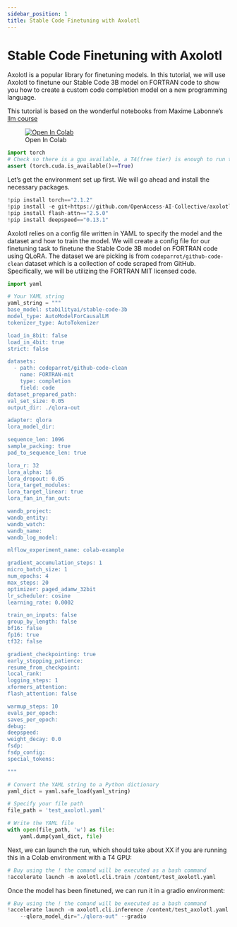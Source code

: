 ```yaml
---
sidebar_position: 1
title: Stable Code Finetuning with Axolotl
---
```





# Stable Code Finetuning with Axolotl

Axolotl is a popular library for finetuning models. In this tutorial, we
will use Axolotl to finetune our Stable Code 3B model on FORTRAN code to
show you how to create a custom code completion model on a new
programming language.

This tutorial is based on the wonderful notebooks from Maxime Labonne’s
[llm course](https://github.com/mlabonne/llm-course/tree/main)

<figure>
<a
href="https://colab.research.google.com/github/Stability-AI/stable-code-docs/blob/main/docs/tutorial-finetuning/stable_code_axolotl.ipynb"><img
src="https://colab.research.google.com/assets/colab-badge.svg"
alt="Open In Colab" /></a>
<figcaption>Open In Colab</figcaption>
</figure>

```python
import torch
# Check so there is a gpu available, a T4(free tier) is enough to run this notebook
assert (torch.cuda.is_available()==True)
```

Let’s get the environment set up first. We will go ahead and install the
necessary packages.

```python
!pip install torch=="2.1.2"
!pip install -e git+https://github.com/OpenAccess-AI-Collective/axolotl#egg=axolotl
!pip install flash-attn=="2.5.0"
!pip install deepspeed=="0.13.1"
```

Axolotl relies on a config file written in YAML to specify the model and
the dataset and how to train the model. We will create a config file for
our finetuning task to finetune the Stable Code 3B model on FORTRAN code
using QLoRA. The dataset we are picking is from
`codeparrot/github-code-clean` dataset which is a collection of code
scraped from GitHub. Specifically, we will be utilizing the FORTRAN MIT
licensed code.

```python
import yaml

# Your YAML string
yaml_string = """
base_model: stabilityai/stable-code-3b
model_type: AutoModelForCausalLM
tokenizer_type: AutoTokenizer

load_in_8bit: false
load_in_4bit: true
strict: false

datasets:
  - path: codeparrot/github-code-clean
    name: FORTRAN-mit
    type: completion
    field: code
dataset_prepared_path:
val_set_size: 0.05
output_dir: ./qlora-out

adapter: qlora
lora_model_dir:

sequence_len: 1096
sample_packing: true
pad_to_sequence_len: true

lora_r: 32
lora_alpha: 16
lora_dropout: 0.05
lora_target_modules:
lora_target_linear: true
lora_fan_in_fan_out:

wandb_project:
wandb_entity:
wandb_watch:
wandb_name:
wandb_log_model:

mlflow_experiment_name: colab-example

gradient_accumulation_steps: 1
micro_batch_size: 1
num_epochs: 4
max_steps: 20
optimizer: paged_adamw_32bit
lr_scheduler: cosine
learning_rate: 0.0002

train_on_inputs: false
group_by_length: false
bf16: false
fp16: true
tf32: false

gradient_checkpointing: true
early_stopping_patience:
resume_from_checkpoint:
local_rank:
logging_steps: 1
xformers_attention:
flash_attention: false

warmup_steps: 10
evals_per_epoch:
saves_per_epoch:
debug:
deepspeed:
weight_decay: 0.0
fsdp:
fsdp_config:
special_tokens:

"""

# Convert the YAML string to a Python dictionary
yaml_dict = yaml.safe_load(yaml_string)

# Specify your file path
file_path = 'test_axolotl.yaml'

# Write the YAML file
with open(file_path, 'w') as file:
    yaml.dump(yaml_dict, file)
```

Next, we can launch the run, which should take about XX if you are
running this in a Colab environment with a T4 GPU:

```python
# Buy using the ! the comand will be executed as a bash command
!accelerate launch -m axolotl.cli.train /content/test_axolotl.yaml
```

Once the model has been finetuned, we can run it in a gradio
environment:

```python
# Buy using the ! the comand will be executed as a bash command
!accelerate launch -m axolotl.cli.inference /content/test_axolotl.yaml \
    --qlora_model_dir="./qlora-out" --gradio
```
